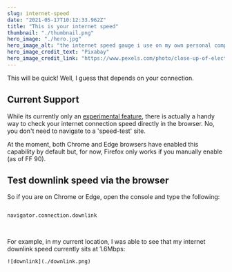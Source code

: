 ```yaml
---
slug: internet-speed
date: "2021-05-17T10:12:33.962Z"
title: "This is your internet speed"
thumbnail: "./thumbnail.png"
hero_image: "./hero.jpg"
hero_image_alt: "the internet speed gauge i use on my own personal computer"
hero_image_credit_text: "Pixabay"
hero_image_credit_link: "https://www.pexels.com/photo/close-up-of-electric-lamp-against-black-background-248747/"
---
```


This will be quick! Well, I guess that depends on your connection.

## Current Support

While its currently only an [experimental feature](https://developer.mozilla.org/en-US/docs/Web/API/NetworkInformation/downlink), there is actually a handy way to check your internet connection speed directly in the browser. No, you don't need to navigate to a 'speed-test' site.

At the moment, both Chrome and Edge browsers have enabled this capability by default but, for now, Firefox only works if you manually enable (as of FF 90).

## Test downlink speed via the browser

So if you are on Chrome or Edge, open the console and type the following:

```

navigator.connection.downlink


```
<br />
For example, in my current location, I was able to see that my internet downlink speed currently sits at 1.6Mbps:

    ![downlink](./downlink.png)
